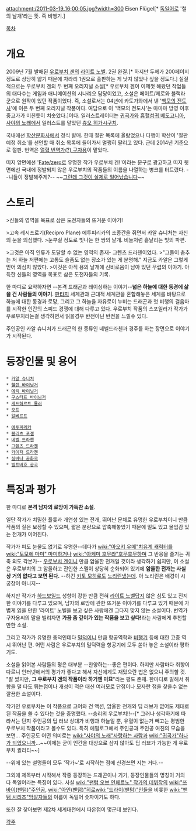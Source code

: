 attachment:/2011-03-19_16;00;05.jpg?width=300
Eisen Flügel[* [[독일어]]로 '철의 날개'라는 뜻. 즉 비행기.]

[[목차]]

= 개요 =
2009년 7월 발매된 [[우로부치 겐]]의 [[라이트 노벨]]. 2권 완결.[* 하지만 두께가 200페이지 정도로 상당히 얇기 때문에 차라리 1권으로 출판하는 게 낫지 않았나 싶을 정도다.] 실질적으로는 우로부치 겐의 두 번째 오리지널 소설[* 우로부치 겐이 이제껏 해왔던 작업들의 대다수는 게임과 애니메이션의 시나리오 담당이었고, 소설은 페이트/제로와 블랙라군으로 원작이 있던 작품이었다. 즉, 소설로서는 04년에 카도가와에서 낸 '[[백모의 전도사]]'에 이은 두 번째 오리지널 작품이다. 여담으로 이 '백모의 전도사'는 마마마 방영 이후 중고가가 미친듯이 치솟았다.]이다. 일러스트레이터는 [[귀곡가]]와 [[흡혈섬귀 베도고니아]], [[사야의 노래]]에서 일러스트를 맡았던 [[츄오 히가시구치]].

국내에선 [[학산문화사]]에서 정식 발매. 한때 절판 목록에 올랐었으나 다행이 학산이 '절판 예정 취소'를 선언할 때 취소 목록에 들어가서 멀쩡히 팔리고 있다. 근데 2014년 기준으로 절판. 번역은 [http://arcueid.egloos.com/3585165 열혈 번역가(?) 구자용]이 맡았다. 

띠지 앞면에선 '[[Fate/zero]]로 유명한 작가 우로부치 겐!'이라는 문구로 광고하고 띠지 뒷면에선 국내에 정발되지 않은 우로부치의 작품들의 이름을 나열하는 병크를 터트렸다. --니들이 정발해주게?-- ~~[[그런데 그것이 실제로 일어났습니다]]~~

= 스토리 =
>신들의 영역을 목표로 삼은 도전자들의 뜨거운 이야기!

>고속 레시프로기(Recipro Plane) 에투피리카의 조종간을 쥐면서 카알 슈니처는 자신의 눈을 의심했다.
>눈부실 정도로 빛나는 한 쌍의 날개. 비늘처럼 흩날리는 빛의 파편. 

>그것은 아직 인류가 도달할 수 없는 영역의 존재- 그렌츠 드라첸이었다.
>"그들이 춤추는 저 하늘 저편에는 고통도 슬픔도 없는 장소가 있는 게 분명해." 지금도 카알은 그렇게 믿어 의심치 않았다.
>이것은 아직 용의 날개에 신비로움이 남아 있던 무렵의 이야기. 아득한 신들의 영역을 목표로 삼은 도전자들의 기록.


한 마디로 요약하자면 --본격 드래곤과 레이싱하는 이야기--'''넓은 하늘에 대한 동경에 삶을 건 사람들의 이야기'''. [[판타지]] 세계관과 근대적 세계관을 혼합해놓은 세계를 바탕으로 하늘에 대한 동경과 로망, 그리고 그 하늘을 자유로이 누비는 드래곤과 첫 비행의 걸음마를 시작한 인간의 스피드 경쟁에 대해 다루고 있다. 우로부치 작품의 스포일러가 작가가 우로부치라는걸 생각하면서 읽을경우 반전아닌 반전을 느낄수 있다.

주인공인 카알 슈니처가 드래곤의 한 종류인 네벨드라첸과 경주를 하는 장면으로 이야기가 시작된다. 

= 등장인물 및 용어 = 
 * [[카알 슈니처]]
 * [[헬렌 바이닝거]]
 * [[에릭 바이닝거]]
 * [[구스타프 바이닝거]]
 * [[게프하르트 뮬러]]
 * [[오트]]
 * [[알베르트]]

 * [[에투피리카]]
 * [[블리츠 포겔]]
 * [[네벨 드라첸]]
 * [[그렌츠 드라첸]]
 * [[카이저 드라첸]]
 * [[실바나 공화국]]
 * [[빌트바흐 공국]]

= 특징과 평가 =
한 마디로 '''본격 남자의 로망이 가득찬 소설'''.

일단 작가가 치밀한 플롯과 개연성 있는 전개, 뛰어난 문체로 유명한 우로부치이니 만큼 작품의 질은 보장할 수 있으며, 짧은 분량으로 압축해놓았기 때문에 밀도 있고 몰입감 있는 전개가 이어진다.

작가가 피도 눈물도 없기로 유명한--데다가 [[wiki:"아오키 우메"치유계 캐릭터를]] [[wiki:"토모에 마미" 마미하거나]] [[wiki:"아케미 호무라"호무호무]]하며 그 반응을 즐기는 귀축 외도 각본가-- [[우로부치 겐]]이니 만큼 암울한 전개일 것이라 생각하기 쉽지만, 이 소설은 우로부치의 그 암울하고 잔인한 스멜이 상당히 순화되어 있기에 '''암울한 전개는 사실상 거의 없다고 보면 된다.''' --하긴 [[키토 모히로]]도 [[노리린]]냈는데. 아 노리린은 배경이 시궁창이 아니지--

하지만 작가가 [[하드보일드]] 성향이 강한 만큼 전혀 [[라이트 노벨]]답지 않은 심도 있고 진지한 이야기를 다루고 있으며, 남자의 로망에 관한 뜨거운 이야기를 다루고 있기 때문에 가볍게 읽을 만한 '라이트' 노벨을 보고 싶은 사람에겐 그다지 맞지 않는 소설이다. 번역가 구자용씨의 말을 빌리자면 '''가끔 좀 깊이가 있는 작품을 보고 싶다!'''라는 사람에게 추천할 만한 소설.

그리고 작가가 유명한 총덕인데다 [[밀덕]]이니 만큼 항공역학과 [[비행기]] 등에 대한 고증 역시 뛰어난 편. 어떤 사람은 우로부치의 밀덕력을 항공기에 모두 쏟아 놓은 소설이라 평하기도.

소설을 읽어본 사람들의 평은 대부분 --찬양하는--좋은 편이다. 하지만 사람마다 취향이 다르니 인터넷에서의 평가가 좋다고 해서 자신에게도 재밌으란 법은 없으니 주의할 것. "잘 썼지만, '''그 우로부치 겐의 작품이라 하기엔 미묘'''"라는 평도 존재. 한마디로 말해서 취향을 덜 타도 튀는점이나 개성이 적은 대신 여러모로 단점이나 모자란 점을 찾을수 없는 깔끔한 소설이다.

작가인 우로부치는 이 작품으로 고어와 건 액션, 암울한 전개와 딥 러브가 없어도 제대로 된 작품을 쓸 수 있다는 것을 증명했다. --승리의 우로부치!!--[* 그러나 생각하기에 따라서는 단지 주인공의 딥 러브 상대가 비행과 하늘일 뿐, 유혈이 없는거 빼고는 평범한 우로부치 작품이라고 볼수도 있다. 특히 에필로그에서 주인공과 주인공 여친의 모습을 보면... 주인공도 어떤 의미로는 [[wiki:"사야의 노래"사랑하는 사람과]] [[wiki:"귀곡가"하나가 되었으니까]]...~~이제는 굳이 인간을 대상으로 삼지 않아도 딥 러브가 가능한 게 우로부치 퀼리티~~]

--위에 있는 설명들이 모두 '작가~'로 시작하는 점에 신경쓰면 지는 거다.--

그외에 제목부터 시작해서 작중 등장하는 드래곤이나 기기, 등장인물들의 명칭이 거의 다 독일어라는 특징이 있다. 사실 [[wiki:"팬텀 오브 인페르노" 작가의 데뷔작]]의 [[wiki:"쯔바이(팬텀)"주인공]], [[wiki:"아인(팬텀)"히로]][[wiki:"드라이(팬텀)"인들]]을 비롯한 [[wiki:"팬텀 시리즈"암살자들]]의 이름이 독일어 숫자이기도 하다.

또한 잘 찾아보면 제2차 세계대전에서 따온점이 몇군데 보인다.

[[각주]]
